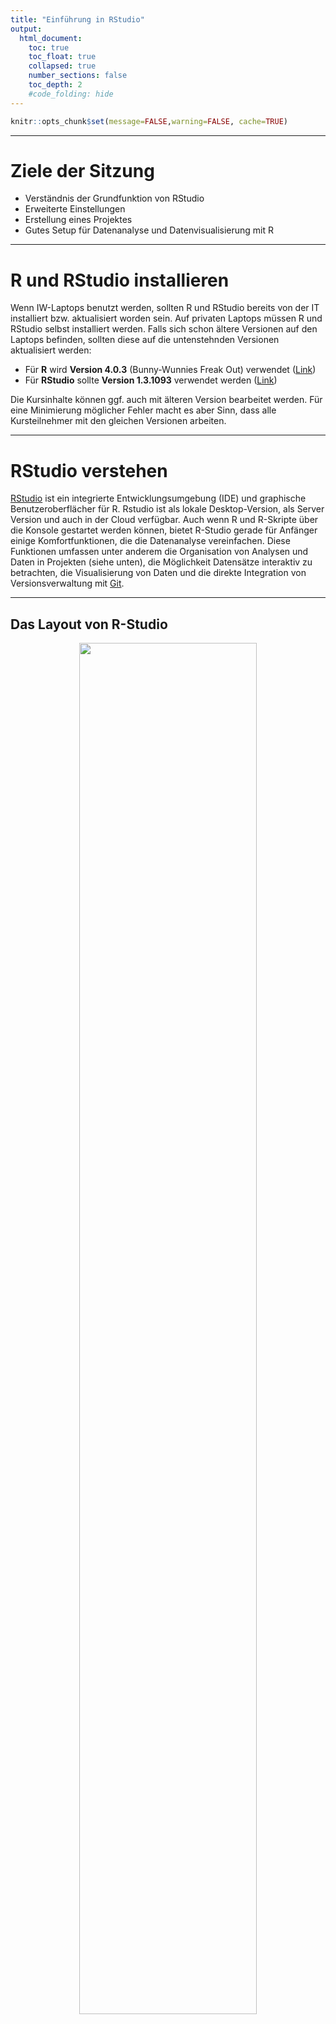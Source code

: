 ```yaml
---
title: "Einführung in RStudio"
output:
  html_document:
    toc: true
    toc_float: true
    collapsed: true
    number_sections: false
    toc_depth: 2
    #code_folding: hide
---
```




```r
knitr::opts_chunk$set(message=FALSE,warning=FALSE, cache=TRUE)
```

---- 

# Ziele der Sitzung

* Verständnis der Grundfunktion von RStudio
* Erweiterte Einstellungen
* Erstellung eines Projektes
* Gutes Setup für Datenanalyse und Datenvisualisierung mit R

----

# R und RStudio installieren 

Wenn IW-Laptops benutzt werden, sollten R und RStudio bereits von der IT installiert bzw. aktualisiert worden sein. Auf privaten Laptops müssen R und RStudio selbst installiert werden. Falls sich schon ältere Versionen auf den Laptops befinden, sollten diese auf die untenstehnden Versionen aktualisiert werden:

* Für **R** wird **Version 4.0.3** (Bunny-Wunnies Freak Out) verwendet ([Link](https://ftp.fau.de/cran/))
* Für **RStudio** sollte **Version 1.3.1093** verwendet werden ([Link](https://rstudio.com/products/rstudio/download/#download))

Die Kursinhalte können ggf. auch mit älteren Version bearbeitet werden. Für eine Minimierung möglicher Fehler macht es aber Sinn, dass alle Kursteilnehmer mit den gleichen Versionen arbeiten. 

----

# RStudio verstehen

[RStudio](https://rstudio.com/) ist ein integrierte Entwicklungsumgebung (IDE) und graphische Benutzeroberflächer für R. Rstudio ist als lokale Desktop-Version, als Server Version und auch in der Cloud verfügbar. Auch wenn R und R-Skripte über die Konsole gestartet werden können, bietet R-Studio gerade für Anfänger einige Komfortfunktionen, die die Datenanalyse vereinfachen. Diese Funktionen umfassen unter anderem die Organisation von Analysen und Daten in Projekten (siehe unten), die Möglichkeit Datensätze interaktiv zu betrachten, die Visualisierung von Daten und die direkte Integration von Versionsverwaltung mit [Git](https://git-scm.com/). 

----

## Das Layout von R-Studio
<center>

![](images/einführung_1_fenster.png){width=75%}

</center>

Das Grundlayout von R-Studio besteht aus vier Fenstern. Diese sind wie oben
angeordnet und können funktional folgendermaßen unterschieden werden:

* Fenster 1: Das Fenster enthält das Hauptskript oder ggf. den Viewer (hiermit können Datensätze (ohne Schreibfunktion) betrachtet werden)

* Fenster 2: Beinhaltet die Umgebungsübersicht. Alle Objekte und Variablen die erstellt wurden, können hier betrachtet werden.

* Fenster 3: Hier befindet sich die Konsole.

* Fenster 4: Beinhaltet ein Übersicht über alle Dateien im Ordner / Plots / Pakete / oder die Hilfe.

Über <code>Tools > Global Options > Pane Layout</code> können diese Fenster nach belieben angeordnet und ein- bzw. ausgeblendet werden. 

----

## Erweiterte Einstellungen

Wenn man R-Studio das erste mal benutzt, macht es Sinn, einige Einstellungen zu verändern, die standardmäßig eingestellt sind. 

Hier macht es Sinn, sich unter 'Tools > Global Options' einmal die verschiedenen Optionen anzuschauen. 

<center>

![](images/einführung_2_einstellungen.png){width=50%}

</center>

Zwei wichtige Einstellungen sind (unserer Meinung nach):

1. den Haken bei "Restore .RData into workspace at start-up" zu entfernen und 
2. die Option bei "Save workspace to .RData on exit" auf "Never" zu setzen. 

In Einzelfällen kann es sinnvoll sein, Daten und Zuweisungen aus der letzten Sitzung automatisch in der nächsten Sitzung zu importieren. Öfter kann dies aber zu Verwirrung oder sogar zu Fehlern führen. Vor allem schulen die Einstellungen darin, alle Ergebnisse reprozudiertbar in Skripten zu speichern. 

Des Weiteren macht es Sinn, sich unter <code>Tools > Global Options > Appearance</code> mit den verfügbaren Optionen auseinanderzusetzen. Hier lassen sich etwa Schriftart und -größe sowie das generelle Theme von R-Studio einstellen. Wenn man längere Zeit vor R-Studio sitzt (was durchaus zu empfehlen ist), kann es Sinn machen, einen Darkmode zu nutzen, um die Augen zu schonen. 

----

## R-Studio Shortcuts

In R-Studio gibt es eine ganze Reihe an Shortcuts, die das Coden deutlich vereinfachen und beschleunigen können. Eine relativ umfrangreiche Übersicht gibt es [hier](https://support.rstudio.com/hc/en-us/articles/200711853-Keyboard-Shortcuts). Folgende Shortcuts sind unserer Meinung nach unerlässlich für den alltäglichen Gebrauch von R-Studio. Diese Auswahl kann aber nach Belieben erweitert werden.

Beschreibung                      Shortcut (Windows)  Shortcut (Mac) 
--------------------------------  ------------------- ---------------
Bewegen des Cursors zur Konsole   Ctrl+2              Ctrl+2
Leeren der Konsole                Ctrl+L              Ctrl+L
Abbrechen des momentan ausge-     Esc                 Esc
führten Befehls  
Neues Skript                      Ctrl+Shift+N        Cmd+Shift+N
Speichern des aktiven Dokuments   Ctrl+S              Ctrl+S
Assignment Operator               Alt+-               Option+-
Pipe Operator                     Ctrl+Shift+M        Cmd+Shift+M
Autocompletion                    Tab                 Tab
Shortcut Übersicht                Alt+Shift+K         Option+Shift+K
Neustart der R Session            Ctrl+Shift+F10      Ctrl+Shift+F10

----

# Erstellung von Projekten

Ein allgemeine Empfehlung besteht in der Erstellung eines neuen Projektes für jedes Analysvorhaben. Projekte bieten die Möglichkeit, alle wichtigen Dateien, Skripte und Ergebnisse an einem Ort zu organisieren. Der wichtigste Vorteils eines R-Studio-Projekts besteht aber darin, dass die automatisch erstellte .RProj-Datei den relativen Dateipfad festsetzt, von der aus alle Dateien abgerufen werden können. 

Generell kann das Working Directory auch durch <code>setwd()</code> festgelet werden.
```r
setwd('C:/Users/amertens/IW-R-Kurs/)
```
Dies hat den Nachteil, dass so ein absoulter Dateiffad festegesetzt wird. Verschiebt man den Ordner, kann dieser Dateipfad schnell ungeültig werden. Noch wichtiger ist allerdings der Umstand, dass bei Teilen des Ordners oder bei kollaborativem Arbeiten an einem Projekt niemand außer dem Autor des Skripts den korrekten Pfad gespeichert hat. Deshalb gilt: wer seinem zukünftigen Ich und anderen einen Gefallen tun will, nutzt R-Studio Projekte.

Projekte können unter <code>File > New Project</code> erstellt werden.

<center>

![](images/einführung_3_project.png){width=50%}

</center>

Im dann erscheinenden Fenster besteht die Möglichkeit, für ein Projekt einen neuen Ordner anzulegen, einen schon bestehnden Ordner zu verwenden oder ein Projekt mit Versionskontrolle (z.B. git zu benutzen). Generell empfiehlt sich hier zunächst, einen neuen Ordner für jedes Projekt anzulegen.

<center>

![](images/einführung_4_project.png){width=50%}

</center>

Im nächsten Fenster wählt man noch einmal die Option 'New Project'. Hier bestehen zudem noch die Option ein neues R-Paket oder eine Shiny App zu erstellen.

<center>

![](images/einführung_5_project.png){width=50%}

</center>

Im letzten Schritt gibt man den Namen des Ordners / des Projektes sowie den Pfad des Ordners an. Arbeitet man mit Versionskontrolle, besteht hier zudem die Möglichkeit, das Projekte bzw. den Ordner direkt mit git zu initialisieren.

Im nächsten Kapitel sollen die Vorteile von R-Studio Projekten anhand von Beispielen deutlich gemacht werden.

----

# Weiterführende Informationen

Hier werden eine Reihe von Links mit weiterführenden Informationen zu RStudio-Projekten aufgeführt. Wenn man plant, R und Rstudio häufiger zu nutzen, macht es Sinn, sich vor allem am Anfang mit den Grundlagen vernünftiger Projekt- und Ordnerverwaltung auseinander zu setzten. Einmal erlernte suboptimale Vorgehensweise sind später oft schwieriger zu korrigieren. Die folgenden Links können dabei helfen:

* [Chris von Csefalvay - Structuring R Projects](https://chrisvoncsefalvay.com/2018/08/09/structuring-r-projects/)

* [Martin Chan - RStudio Projects and Working Directories - A Beginners Guide](https://www.r-bloggers.com/2020/01/rstudio-projects-and-working-directories-a-beginners-guide/)

* [R4DS - Workflow: projects](https://r4ds.had.co.nz/workflow-projects.html)